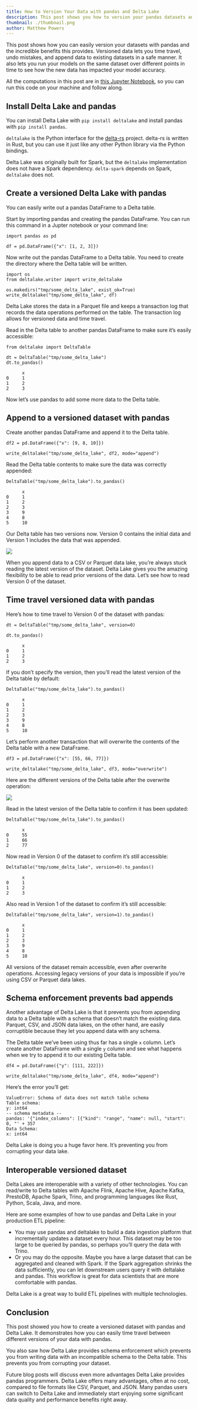 ```yaml
---
title: How to Version Your Data with pandas and Delta Lake
description: This post shows you how to version your pandas datasets and the benefits you'll enjoy with versioned data.
thumbnail: ./thumbnail.png
author: Matthew Powers
---
```


This post shows how you can easily version your datasets with pandas and the incredible benefits this provides. Versioned data lets you time travel, undo mistakes, and append data to existing datasets in a safe manner. It also lets you run your models on the same dataset over different points in time to see how the new data has impacted your model accuracy.

All the computations in this post are in [this Jupyter Notebook](https://github.com/MrPowers/delta-examples/blob/master/notebooks/pandas/pandas-versioned-dataset.ipynb), so you can run this code on your machine and follow along.

## Install Delta Lake and pandas

You can install Delta Lake with `pip install deltalake` and install pandas with `pip install pandas`.

`deltalake` is the Python interface for the [delta-rs](https://github.com/delta-io/delta-rs/) project. delta-rs is written in Rust, but you can use it just like any other Python library via the Python bindings.

Delta Lake was originally built for Spark, but the `deltalake` implementation does not have a Spark dependency. `delta-spark` depends on Spark, `deltalake` does not.

## Create a versioned Delta Lake with pandas

You can easily write out a pandas DataFrame to a Delta table.

Start by importing pandas and creating the pandas DataFrame. You can run this command in a Jupter notebook or your command line:

```
import pandas as pd

df = pd.DataFrame({"x": [1, 2, 3]})
```

Now write out the pandas DataFrame to a Delta table. You need to create the directory where the Delta table will be written.

```
import os
from deltalake.writer import write_deltalake

os.makedirs("tmp/some_delta_lake", exist_ok=True)
write_deltalake("tmp/some_delta_lake", df)
```

Delta Lake stores the data in a Parquet file and keeps a transaction log that records the data operations performed on the table. The transaction log allows for versioned data and time travel.

Read in the Delta table to another pandas DataFrame to make sure it’s easily accessible:

```
from deltalake import DeltaTable

dt = DeltaTable("tmp/some_delta_lake")
dt.to_pandas()

      x
0     1
1     2
2     3
```

Now let’s use pandas to add some more data to the Delta table.

## Append to a versioned dataset with pandas

Create another pandas DataFrame and append it to the Delta table.

```
df2 = pd.DataFrame({"x": [9, 8, 10]})

write_deltalake("tmp/some_delta_lake", df2, mode="append")
```

Read the Delta table contents to make sure the data was correctly appended:

```
DeltaTable("tmp/some_delta_lake").to_pandas()

      x
0     1
1     2
2     3
3     9
4     8
5     10
```

Our Delta table has two versions now. Version 0 contains the initial data and Version 1 includes the data that was appended.

![](image1.png)

When you append data to a CSV or Parquet data lake, you’re always stuck reading the latest version of the dataset. Delta Lake gives you the amazing flexibility to be able to read prior versions of the data. Let’s see how to read Version 0 of the dataset.

## Time travel versioned data with pandas

Here’s how to time travel to Version 0 of the dataset with pandas:

```
dt = DeltaTable("tmp/some_delta_lake", version=0)

dt.to_pandas()

      x
0     1
1     2
2     3
```

If you don’t specify the version, then you’ll read the latest version of the Delta table by default:

```
DeltaTable("tmp/some_delta_lake").to_pandas()

      x
0     1
1     2
2     3
3     9
4     8
5     10
```

Let’s perform another transaction that will overwrite the contents of the Delta table with a new DataFrame.

```
df3 = pd.DataFrame({"x": [55, 66, 77]})

write_deltalake("tmp/some_delta_lake", df3, mode="overwrite")
```

Here are the different versions of the Delta table after the overwrite operation:

![](image2.png)

Read in the latest version of the Delta table to confirm it has been updated:

```
DeltaTable("tmp/some_delta_lake").to_pandas()

      x
0     55
1     66
2     77
```

Now read in Version 0 of the dataset to confirm it’s still accessible:

```
DeltaTable("tmp/some_delta_lake", version=0).to_pandas()

      x
0     1
1     2
2     3
```

Also read in Version 1 of the dataset to confirm it’s still accessible:

```
DeltaTable("tmp/some_delta_lake", version=1).to_pandas()

      x
0     1
1     2
2     3
3     9
4     8
5     10
```

All versions of the dataset remain accessible, even after overwrite operations. Accessing legacy versions of your data is impossible if you’re using CSV or Parquet data lakes.

## Schema enforcement prevents bad appends

Another advantage of Delta Lake is that it prevents you from appending data to a Delta table with a schema that doesn’t match the existing data. Parquet, CSV, and JSON data lakes, on the other hand, are easily corruptible because they let you append data with any schema.

The Delta table we’ve been using thus far has a single `x` column. Let’s create another DataFrame with a single `y` column and see what happens when we try to append it to our existing Delta table.

```
df4 = pd.DataFrame({"y": [111, 222]})

write_deltalake("tmp/some_delta_lake", df4, mode="append")
```

Here’s the error you’ll get:

```
ValueError: Schema of data does not match table schema
Table schema:
y: int64
-- schema metadata --
pandas: '{"index_columns": [{"kind": "range", "name": null, "start": 0, "' + 357
Data Schema:
x: int64
```

Delta Lake is doing you a huge favor here. It’s preventing you from corrupting your data lake.

## Interoperable versioned dataset

Delta Lakes are interoperable with a variety of other technologies. You can read/write to Delta tables with Apache Flink, Apache Hive, Apache Kafka, PrestoDB, Apache Spark, Trino, and programming languages like Rust, Python, Scala, Java, and more.

Here are some examples of how to use pandas and Delta Lake in your production ETL pipeline:

- You may use pandas and deltalake to build a data ingestion platform that incrementally updates a dataset every hour. This dataset may be too large to be queried by pandas, so perhaps you’ll query the data with Trino.
- Or you may do the opposite. Maybe you have a large dataset that can be aggregated and cleaned with Spark. If the Spark aggregation shrinks the data sufficiently, you can let downstream users query it with deltalake and pandas. This workflow is great for data scientists that are more comfortable with pandas.

Delta Lake is a great way to build ETL pipelines with multiple technologies.

## Conclusion

This post showed you how to create a versioned dataset with pandas and Delta Lake. It demonstrates how you can easily time travel between different versions of your data with pandas.

You also saw how Delta Lake provides schema enforcement which prevents you from writing data with an incompatible schema to the Delta table. This prevents you from corrupting your dataset.

Future blog posts will discuss even more advantages Delta Lake provides pandas programmers. Delta Lake offers many advantages, often at no cost, compared to file formats like CSV, Parquet, and JSON. Many pandas users can switch to Delta Lake and immediately start enjoying some significant data quality and performance benefits right away.
